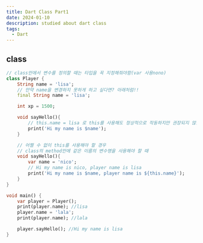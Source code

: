 ```yaml
---
title: Dart Class Part1
date: 2024-01-10
description: studied about dart class
tags:
  - Dart
---
```


## class

```Dart title=example
// class안에서 변수를 정의할 때는 타입을 꼭 지정해줘야함(var 사용nono)
class Player {
	String name = 'lisa';
	// 만약 name을 변경하지 못하게 하고 싶다면? 아래처럼!!
	final String name = 'lisa';

	int xp = 1500;

	void sayHello(){
		// this.name = lisa 로 this를 사용해도 정상적으로 작동하지만 권장되지 않음
		print('Hi my name is $name');
	}

	// 어쩔 수 없이 this를 사용해야 할 경우
	// class의 method안에 같은 이름의 변수명을 사용해야 할 때
	void sayHello(){
		var name = 'nico';
		// Hi my name is nico, player name is lisa
		print('Hi my name is $name, player name is ${this.name}');
	}
}

void main() {
	var player = Player();
	print(player.name); //lisa
	player.name = 'lala';
	print(player.name); //lala

	player.sayHello(); //Hi my name is lisa
}
```
